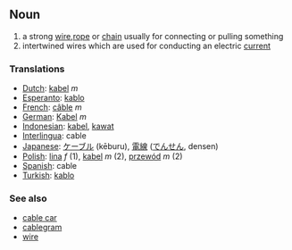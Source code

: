 == Noun ==
# a strong [[wire]],[[rope]] or [[chain]] usually for connecting or pulling something
# intertwined wires which are used for conducting an electric [[current]]

=== Translations ===
*[[Dutch]]: [[kabel]] ''m''
*[[Esperanto]]: [[kablo]]
*[[French]]: [[câble]] ''m''
*[[German]]: [[Kabel]] ''m''
*[[Indonesian]]: [[kabel]], [[kawat]]
*[[Interlingua]]: cable
*[[Japanese]]: [[ケーブル]] (kēburu), [[電線]] ([[でんせん]], densen)
*[[Polish]]: [[lina]] ''f'' (1), [[kabel]] ''m'' (2), [[przewód]] ''m'' (2)
*[[Spanish]]: cable
*[[Turkish]]: [[kablo]]

=== See also ===
*[[cable car]]
*[[cablegram]]
*[[wire]]